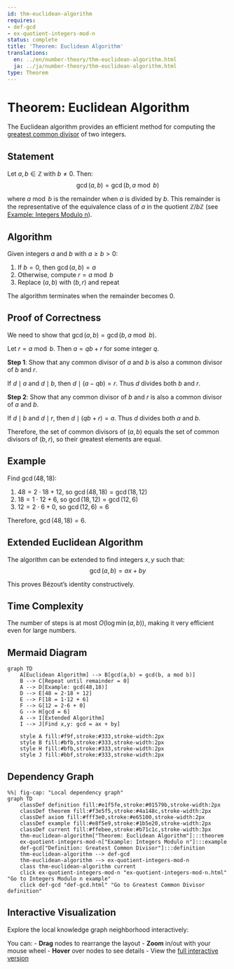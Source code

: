 ```yaml
---
id: thm-euclidean-algorithm
requires:
- def-gcd
- ex-quotient-integers-mod-n
status: complete
title: 'Theorem: Euclidean Algorithm'
translations:
  en: ../en/number-theory/thm-euclidean-algorithm.html
  ja: ../ja/number-theory/thm-euclidean-algorithm.html
type: Theorem
---
```


# Theorem: Euclidean Algorithm {#thm-euclidean-algorithm}

The Euclidean algorithm provides an efficient method for computing the [greatest common divisor](def-gcd.qmd) of two integers.

## Statement

Let $a, b \in \mathbb{Z}$ with $b \neq 0$. Then:
$$\gcd(a, b) = \gcd(b, a \bmod b)$$

where $a \bmod b$ is the remainder when $a$ is divided by $b$. This remainder is the representative of the equivalence class of $a$ in the quotient $\mathbb{Z}/b\mathbb{Z}$ (see [Example: Integers Modulo n](../algebra/ex-quotient-integers-mod-n.qmd)).

## Algorithm

Given integers $a$ and $b$ with $a \geq b > 0$:

1. If $b = 0$, then $\gcd(a, b) = a$
2. Otherwise, compute $r = a \bmod b$
3. Replace $(a, b)$ with $(b, r)$ and repeat

The algorithm terminates when the remainder becomes 0.

## Proof of Correctness

We need to show that $\gcd(a, b) = \gcd(b, a \bmod b)$.

Let $r = a \bmod b$. Then $a = qb + r$ for some integer $q$.

**Step 1**: Show that any common divisor of $a$ and $b$ is also a common divisor of $b$ and $r$.

If $d \mid a$ and $d \mid b$, then $d \mid (a - qb) = r$. Thus $d$ divides both $b$ and $r$.

**Step 2**: Show that any common divisor of $b$ and $r$ is also a common divisor of $a$ and $b$.

If $d \mid b$ and $d \mid r$, then $d \mid (qb + r) = a$. Thus $d$ divides both $a$ and $b$.

Therefore, the set of common divisors of $(a, b)$ equals the set of common divisors of $(b, r)$, so their greatest elements are equal.

## Example

Find $\gcd(48, 18)$:

1. $48 = 2 \cdot 18 + 12$, so $\gcd(48, 18) = \gcd(18, 12)$
2. $18 = 1 \cdot 12 + 6$, so $\gcd(18, 12) = \gcd(12, 6)$
3. $12 = 2 \cdot 6 + 0$, so $\gcd(12, 6) = 6$

Therefore, $\gcd(48, 18) = 6$.

## Extended Euclidean Algorithm

The algorithm can be extended to find integers $x, y$ such that:
$$\gcd(a, b) = ax + by$$

This proves Bézout's identity constructively.

## Time Complexity

The number of steps is at most $O(\log \min(a, b))$, making it very efficient even for large numbers.

## Mermaid Diagram

```mermaid
graph TD
    A[Euclidean Algorithm] --> B[gcd(a,b) = gcd(b, a mod b)]
    B --> C[Repeat until remainder = 0]
    A --> D[Example: gcd(48,18)]
    D --> E[48 = 2·18 + 12]
    E --> F[18 = 1·12 + 6]
    F --> G[12 = 2·6 + 0]
    G --> H[gcd = 6]
    A --> I[Extended Algorithm]
    I --> J[Find x,y: gcd = ax + by]

    style A fill:#f9f,stroke:#333,stroke-width:2px
    style B fill:#bfb,stroke:#333,stroke-width:2px
    style H fill:#bfb,stroke:#333,stroke-width:2px
    style J fill:#bbf,stroke:#333,stroke-width:2px
```

## Dependency Graph

```mermaid
%%| fig-cap: "Local dependency graph"
graph TD
    classDef definition fill:#e1f5fe,stroke:#01579b,stroke-width:2px
    classDef theorem fill:#f3e5f5,stroke:#4a148c,stroke-width:2px
    classDef axiom fill:#fff3e0,stroke:#e65100,stroke-width:2px
    classDef example fill:#e8f5e9,stroke:#1b5e20,stroke-width:2px
    classDef current fill:#ffebee,stroke:#b71c1c,stroke-width:3px
    thm-euclidean-algorithm["Theorem: Euclidean Algorithm"]:::theorem
    ex-quotient-integers-mod-n["Example: Integers Modulo n"]:::example
    def-gcd["Definition: Greatest Common Divisor"]:::definition
    thm-euclidean-algorithm --> def-gcd
    thm-euclidean-algorithm --> ex-quotient-integers-mod-n
    class thm-euclidean-algorithm current
    click ex-quotient-integers-mod-n "ex-quotient-integers-mod-n.html" "Go to Integers Modulo n example"
    click def-gcd "def-gcd.html" "Go to Greatest Common Divisor definition"
```

## Interactive Visualization

Explore the local knowledge graph neighborhood interactively:

::: {.graph-viz data-id="thm-euclidean-algorithm" data-width="700" data-height="500"}
:::

You can:
- **Drag** nodes to rearrange the layout
- **Zoom** in/out with your mouse wheel
- **Hover** over nodes to see details
- View the [full interactive version](../../output/interactive/thm-euclidean-algorithm.html){target="_blank"}

